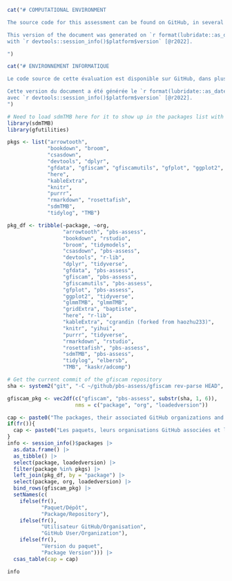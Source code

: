 ```r
cat("# COMPUTATIONAL ENVIRONMENT

The source code for this assessment can be found on GitHub, in several packages in the ````pbs-assess```` organization's repository list (Table \@ref(tab:table-env)).

This version of the document was generated on `r format(lubridate::as_date(Sys.time()), format = '%a %b %d, %Y')`
with `r devtools::session_info()$platform$version` [@r2022].

")
```

```r
cat("# ENVIRONNEMENT INFORMATIQUE

Le code source de cette évaluation est disponible sur GitHub, dans plusieurs paquets de la liste des dépôts de l'organisation ````pbs-assess```` (Tableau \@ref(tab:table-env)).

Cette version du document a été générée le `r format(lubridate::as_date(Sys.time()), format = '%a %b %d, %Y')`
avec `r devtools::session_info()$platform$version` [@r2022].
")
```

```r

# Need to load sdmTMB here for it to show up in the packages list with version number
library(sdmTMB)
library(gfutilities)

pkgs <- list("arrowtooth",
             "bookdown", "broom",
             "csasdown",
             "devtools", "dplyr",
             "gfdata", "gfiscam", "gfiscamutils", "gfplot", "ggplot2", "glmmTMB", "gridExtra",
             "here",
             "kableExtra",
             "knitr",
             "purrr",
             "rmarkdown", "rosettafish",
             "sdmTMB",
             "tidylog", "TMB")

pkg_df <- tribble(~package, ~org,
                  "arrowtooth", "pbs-assess",
                  "bookdown", "rstudio",
                  "broom", "tidymodels",
                  "csasdown", "pbs-assess",
                  "devtools", "r-lib",
                  "dplyr", "tidyverse",
                  "gfdata", "pbs-assess",
                  "gfiscam", "pbs-assess",
                  "gfiscamutils", "pbs-assess",
                  "gfplot", "pbs-assess",
                  "ggplot2", "tidyverse",
                  "glmmTMB", "glmmTMB",
                  "gridExtra", "baptiste",
                  "here", "r-lib",
                  "kableExtra", "cgrandin (forked from haozhu233)",
                  "knitr", "yihui",
                  "purrr", "tidyverse",
                  "rmarkdown", "rstudio",
                  "rosettafish", "pbs-assess",
                  "sdmTMB", "pbs-assess",
                  "tidylog", "elbersb",
                  "TMB", "kaskr/adcomp")

# Get the current commit of the gfiscam repository
sha <- system2("git", "-C ~/github/pbs-assess/gfiscam rev-parse HEAD", wait = TRUE, stdout = TRUE)

gfiscam_pkg <- vec2df(c("gfiscam", "pbs-assess", substr(sha, 1, 6)),
                      nms = c("package", "org", "loadedversion"))

cap <- paste0("The packages, their associated GitHub organizations and package versions used for this assessment. All are R packages except for ````gfiscam```` which is an ADMB/C++ package containing the ", iscam, " implementation used in this assessment. The 'Package Version' given for ````gfiscam```` is the commit SHA on GitHub. The 'Package Version' for the R packages are what is returned when running the ````session_info()$packages```` command in R.")
if(fr()){
  cap <- paste0("Les paquets, leurs organisations GitHub associées et les versions des paquets utilisés pour cette évaluation. Tous les paquets sont des paquets R, à l'exception de ````gfiscam```` qui est un paquet ADMB/C++ contenant l'implémentation ", iscam, "utilisée dans cette évaluation. La « Package Version » donnée pour ````gfiscam```` est le commit SHA sur GitHub. La « Version du paquet » pour les paquets R est celle qui est renvoyée lors de l'exécution de la commande ````session_info()$packages```` dans R.")
}
info <- session_info()$packages |> 
  as.data.frame() |> 
  as_tibble() |> 
  select(package, loadedversion) |> 
  filter(package %in% pkgs) |> 
  left_join(pkg_df, by = "package") |>
  select(package, org, loadedversion) |> 
  bind_rows(gfiscam_pkg) |> 
  setNames(c(
    ifelse(fr(),
           "Paquet/Dépôt",
           "Package/Repository"),
    ifelse(fr(),
           "Utilisateur GitHub/Organisation",
           "GitHub User/Organization"),
    ifelse(fr(),
           "Version du paquet",
           "Package Version"))) |>
  csas_table(cap = cap)

info
```
